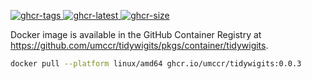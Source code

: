 [![ghcr-tags] ![ghcr-latest] ![ghcr-size]](https://github.com/umccr/tidywigits/pkgs/container/tidywigits)

[ghcr-tags]: <https://ghcr-badge.egpl.dev/umccr/tidywigits/tags> "GHCR tags"
[ghcr-latest]: <https://ghcr-badge.egpl.dev/umccr/tidywigits/latest_tag> "GHCR latest tag"
[ghcr-size]: <https://ghcr-badge.egpl.dev/umccr/tidywigits/size?tag=0.0.3> "GHCR image size"

Docker image is available in the GitHub Container Registry at
<https://github.com/umccr/tidywigits/pkgs/container/tidywigits>.

```bash
docker pull --platform linux/amd64 ghcr.io/umccr/tidywigits:0.0.3
```
